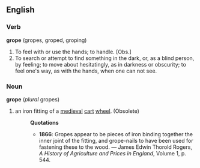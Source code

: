 ==English==
===Verb===
'''grope''' (gropes, groped, groping)

# To feel with or use the hands; to handle. [Obs.]
# To search or attempt to find something in the dark, or, as a blind person, by feeling; to move about hesitatingly, as in darkness or obscurity; to feel one's way, as with the hands, when one can not see.

===Noun===
'''grope''' (''plural'' gropes)

# an iron fitting of a [[medieval]] [[cart]] [[wheel]]. (Obsolete)
#:'''Quotations'''
#:*'''1866''': Gropes appear to be pieces of iron binding together the inner joint of the fitting, and grope-nails to have been used for fastening these to the wood. &mdash; James Edwin Thorold Rogers, ''A History of Agriculture and Prices in England'', Volume 1, p. 544.